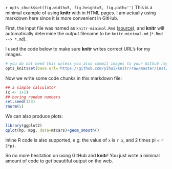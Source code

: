 `r opts_chunk$set(fig.width=5, fig.height=5, fig.path='')`
This is a minimal example of using **knitr** with in HTML pages. I am actually
using markdown here since it is more convenient in GitHub.

First, the input file was named as `knitr-minimal.Rmd`
([source](https://github.com/yihui/knitr/blob/master/inst/examples/knitr-minimal.Rmd)),
and **knitr** will automatically determine the output filename to be
`knitr-minimal.md` (`*.Rmd --> *.md`).

I used the code below to make sure **knitr** writes correct URL's for my images.

``` r
# you do not need this unless you also commit images to your Github repository
opts_knit$set(base.url='https://github.com/yihui/knitr/raw/master/inst/examples/')
````

Now we write some code chunks in this markdown file:

``` r
## a simple calculator
(x <- 1+1)
## boring random numbers
set.seed(123)
rnorm(5)
````

We can also produce plots:

``` r
library(ggplot2)
qplot(hp, mpg, data=mtcars)+geom_smooth()
````

Inline R code is also supported, e.g. the value of `x` is `r x`, and 2 times pi
= `r 2*pi`.

So no more hesitation on using GitHub and **knitr**! You just write a minimal
amount of code to get beautiful output on the web.
